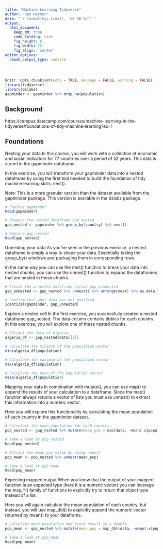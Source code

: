 ```yaml
---
title: "Machine Learning Tidyverse"
author: "Ken Harmon"
date: "`r format(Sys.time(), '%Y %B %d')`"
output:
  html_document:  
    keep_md: true
    code_folding: hide
    fig_height: 6
    fig_width: 12
    fig_align: 'center'
editor_options: 
  chunk_output_type: console
---
```


# {.tabset .tabset-fade}

```r
knitr::opts_chunk$set(echo = TRUE, message = FALSE, warning = FALSE)
library(tidyverse)
library(dslabs)
gapminder <- gapminder %>% drop_na(population)

```

## Background

https://campus.datacamp.com/courses/machine-learning-in-the-tidyverse/foundations-of-tidy-machine-learning?ex=1

## Foundations

Nesting your data
In this course, you will work with a collection of economic and social indicators for 77 countries over a period of 52 years. This data is stored in the gapminder dataframe.

In this exercise, you will transform your gapminder data into a nested dataframe by using the first tool needed to build the foundation of tidy machine learning skills: nest().

Note: This is a more granular version than the dataset available from the gapminder package. This version is available in the dslabs package.

```r
# Explore gapminder
head(gapminder)

# Prepare the nested dataframe gap_nested
gap_nested <- gapminder %>% group_by(country) %>% nest()

# Explore gap_nested
head(gap_nested)
```

Unnesting your data
As you've seen in the previous exercise, a nested dataframe is simply a way to shape your data. Essentially taking the group_by() windows and packaging them in corresponding rows.

In the same way you can use the nest() function to break your data into nested chunks, you can use the unnest() function to expand the dataframes that are nested in these chunks.

```r
# Create the unnested dataframe called gap_unnnested
gap_unnested <- gap_nested %>% unnest() %>% arrange(year) %>% as.data.frame() 

# Confirm that your data was not modified  
identical(gapminder, gap_unnested)
```

Explore a nested cell
In the first exercise, you successfully created a nested dataframe gap_nested. The data column contains tibbles for each country. In this exercise, you will explore one of these nested chunks.

```r
# Extract the data of Algeria
algeria_df <- gap_nested$data[[2]]

# Calculate the minimum of the population vector
min(algeria_df$population)

# Calculate the maximum of the population vector
max(algeria_df$population)

# Calculate the mean of the population vector
mean(algeria_df$population)
```

Mapping your data
In combination with mutate(), you can use map() to append the results of your calculation to a dataframe. Since the map() function always returns a vector of lists you must use unnest() to extract this information into a numeric vector.

Here you will explore this functionality by calculating the mean population of each country in the gapminder dataset.

```r
# Calculate the mean population for each country
pop_nested <- gap_nested %>% mutate(mean_pop = map(data, ~mean(.x$population)))

# Take a look at pop_nested
head(pop_nested)

# Extract the mean_pop value by using unnest
pop_mean <- pop_nested %>% unnest(mean_pop)

# Take a look at pop_mean
head(pop_mean)
```

Expecting mapped output
When you know that the output of your mapped function is an expected type (here it is a numeric vector) you can leverage the map_*() family of functions to explicitly try to return that object type instead of a list.

Here you will again calculate the mean population of each country, but instead, you will use map_dbl() to explicitly append the numeric vector returned by mean() to your dataframe.

```r
# Calculate mean population and store result as a double
pop_mean <- gap_nested %>% mutate(mean_pop = map_dbl(data, ~mean(.x$population)))

# Take a look at pop_mean
head(pop_mean)
```

